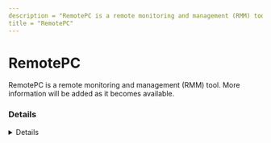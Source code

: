 ```yaml
---
description = "RemotePC is a remote monitoring and management (RMM) tool. More information will be added as it becomes available."
title = "RemotePC"
---
```




# RemotePC

RemotePC is a remote monitoring and management (RMM) tool. More information will be added as it becomes available.

### Details
<Details author={""}
         category={""}
         created={""}
         website={""}
         lastModified={"2/9/2024"}
         privileges={""}
         free={ "" }
         verification={""}
/>

#### Installation Paths
<Card code={ ["C:\\Program Files (x86)\\RemotePC\\*", "Idrive.File-Transfer", "*\\RemotePC\\*", "remotepcservice.exe", "RemotePC.exe", "remotepchost.exe", "idrive.RemotePCAgent", "rpcsuite.exe", "*\\RemotePCService.exe", "RemotePCService.exe"] }/>





### Forensic Artifacts




#### Network Artifacts
<EuiSpacer size="xl"/>
<NetworkArtifactsTable data={ [{"Description": "Known remote domains", "Domains": ["*.remotedesktop.com", "*.remotepc.com", "www.remotepc.com", "remotepc.com"], "Ports": []}] }/>




### Detections
- Detects potential network activity of RemotePC RMM tool
  - [Sigma Rule](https://github.com/magicsword-io/LOLRMM/blob/main/detections/sigma/remotepc_network_sigma.yml)
- Detects potential processes activity of RemotePC RMM tool
  - [Sigma Rule](https://github.com/magicsword-io/LOLRMM/blob/main/detections/sigma/remotepc_processes_sigma.yml)

### References
- [https://www.remotedesktop.com/helpdesk/faq-firewall](https://www.remotedesktop.com/helpdesk/faq-firewall)

